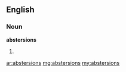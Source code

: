 ==English==

===Noun===
'''abstersions'''

# {{plural of|abstersion}}

[[ar:abstersions]]
[[mg:abstersions]]
[[my:abstersions]]